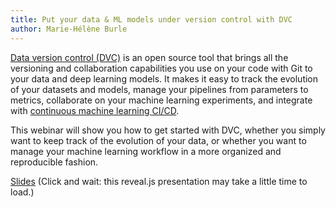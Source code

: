 ```yaml
---
title: Put your data & ML models under version control with DVC
author: Marie-Hélène Burle
---
```


:::{.def}

[Data version control (DVC)](https://dvc.org/) is an open source tool that brings all the versioning and collaboration capabilities you use on your code with Git to your data and deep learning models. It makes it easy to track the evolution of your datasets and models, manage your pipelines from parameters to metrics, collaborate on your machine learning experiments, and integrate with [continuous machine learning CI/CD](https://cml.dev/).

This webinar will show you how to get started with DVC, whether you simply want to keep track of the evolution of your data, or whether you want to manage your machine learning workflow in a more organized and reproducible fashion.

:::

[Slides](wb_dvc_slides.qmd){.btn .btn-outline-primary} [(Click and wait: this reveal.js presentation may take a little time to load.)]{.inlinenote}
<br><br>

<!-- {{< video https://www.youtube.com/embed/ >}} -->
